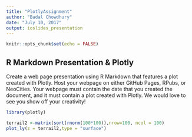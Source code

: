 ---
title: "PlotlyAssignment"
author: "Badal Chowdhury"
date: "July 10, 2017"
output: ioslides_presentation
---

```{r setup, include=FALSE}
knitr::opts_chunk$set(echo = FALSE)
```

## R Markdown Presentation & Plotly

Create a web page presentation using R Markdown that features a plot created with Plotly. Host your webpage on either GitHub Pages, RPubs, or NeoCities. Your webpage must contain the date that you created the document, and it must contain a plot created with Plotly. We would love to see you show off your creativity!

```{r, include=FALSE}
library(plotly)

```


```{r, echo=FALSE}
terrail2 <-matrix(sort(rnorm(100*100)),nrow=100, ncol = 100)
plot_ly(z = terrail2,type = "surface")
  ```